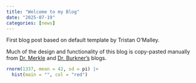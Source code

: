 ```yaml
---
title: "Welcome to my Blog"
date: "2025-07-19"
categories: [news]
---
```


First blog post based on default template by Tristan O'Malley.\

Much of the design and functionality of this blog is copy-pasted manually from [Dr. Merkle](https://github.com/ecmerkle/ecmerkle.github.io) and [Dr. Burkner's](https://github.com/paul-buerkner/paul-buerkner.github.io/tree/master) blogs.

```r
rnorm(1337, mean = 42, sd = pi) |>
  hist(main = "", col = "red")
```
